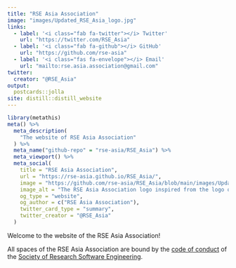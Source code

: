 ---
title: "RSE Asia Association"
image: "images/Updated_RSE_Asia_logo.jpg"
links:
  - label: '<i class="fab fa-twitter"></i> Twitter'
    url: "https://twitter.com/RSE_Asia"
  - label: '<i class="fab fa-github"></i> GitHub'
    url: "https://github.com/rse-asia"
  - label: '<i class="fas fa-envelope"></i> Email'
    url: "mailto:rse.asia.association@gmail.com"
twitter:
  creator: "@RSE_Asia"
output:
  postcards::jolla
site: distill::distill_website
---

```{r setup, message=FALSE, warning=FALSE, include=FALSE}
library(metathis)
meta() %>%
  meta_description(
    "The website of RSE Asia Association"
  ) %>%
  meta_name("github-repo" = "rse-asia/RSE_Asia") %>%
  meta_viewport() %>%
  meta_social(
    title = "RSE Asia Association",
    url = "https://rse-asia.github.io/RSE_Asia/",
    image = "https://github.com/rse-asia/RSE_Asia/blob/main/images/Updated_RSE_Asia_logo.jpg",
    image_alt = "The RSE Asia Association logo inspired from the logo of the Society of Research Software Engineering - Labelled RSE on top in white capital letters and labelled ASIA below in capital letters.",
    og_type = "website",
    og_author = c("RSE Asia Association"),
    twitter_card_type = "summary",
    twitter_creator = "@RSE_Asia"
  )
```

Welcome to the website of the RSE Asia Association!
 
All spaces of the RSE Asia Association are bound by the [code of conduct](https://society-rse.org/about/code-of-conduct/) of the [Society of Research Software Engineering](https://society-rse.org/). 